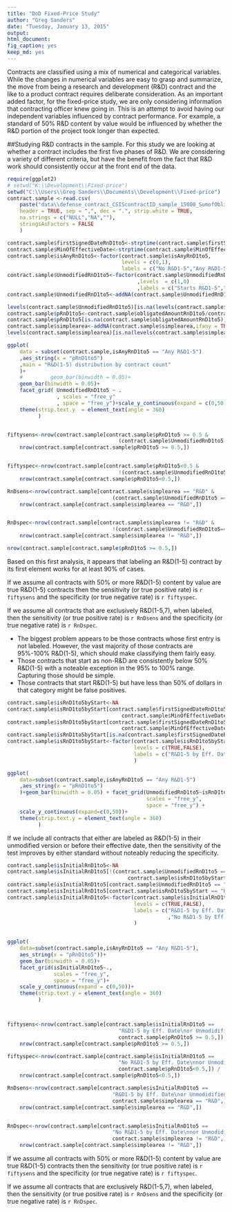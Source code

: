 ```yaml
---
title: "DoD Fixed-Price Study"
author: "Greg Sanders"
date: "Tuesday, January 13, 2015"
output:
html_document:
fig_caption: yes
keep_md: yes
---
```


Contracts are classified using a mix of numerical and categorical variables. While the changes in numerical variables are easy to grasp and summarize, the move from being a research and development (R&D) contract and the like to a product contract requires deliberate consideration. As an important added factor, for the fixed-price study, we are only considering information that contracting officer knew going in. This is an attempt to avoid having our independent variables influenced by contract performance. For example, a standard of 50% R&D content by value would be influenced by whether the R&D portion of the project took longer than expected.

##Studying R&D contracts in the sample.
For this study we are looking at whether a contract includes the first five phases of R&D. We are considering a variety of different criteria, but have the benefit from the fact that R&D work should consistently occur at the front end of the data.

```r
require(ggplot2)
# setwd("K:\\Development\\Fixed-price")
setwd("C:\\Users\\Greg Sanders\\Documents\\Development\\Fixed-price")
contract.sample <-read.csv(
    paste("data\\defense_contract_CSIScontractID_sample_15000_SumofObligatedAmount.csv",sep = ""),
    header = TRUE, sep = ",", dec = ".", strip.white = TRUE, 
    na.strings = c("NULL","NA",""),
    stringsAsFactors = FALSE
    )

contract.sample$firstSignedDateRnD1to5<-strptime(contract.sample$firstSignedDateRnD1to5,"%Y-%m-%d")
contract.sample$MinOfEffectiveDate<-strptime(contract.sample$MinOfEffectiveDate,"%Y-%m-%d")
contract.sample$isAnyRnD1to5<-factor(contract.sample$isAnyRnD1to5,
                                     levels = c(0,1),
                                     labels = c("No R&D1-5","Any R&D1-5"))
contract.sample$UnmodifiedRnD1to5<-factor(contract.sample$UnmodifiedRnD1to5
                                          ,levels  = c(1,0)
                                          ,labels = c("Starts R&D1-5","Other Start"))
contract.sample$UnmodifiedRnD1to5<-addNA(contract.sample$UnmodifiedRnD1to5,ifany = TRUE)

levels(contract.sample$UnmodifiedRnD1to5)[is.na(levels(contract.sample$UnmodifiedRnD1to5))] <- "Unlabeled Start"
contract.sample$pRnD1to5<-contract.sample$obligatedAmountRnD1to5/contract.sample$SumofObligatedAmount
contract.sample$pRnD1to5[is.na(contract.sample$obligatedAmountRnD1to5)]<-0
contract.sample$simplearea<-addNA(contract.sample$simplearea,ifany = TRUE)
levels(contract.sample$simplearea)[is.na(levels(contract.sample$simplearea))] <- "Unlabeled\nor Mixed"

ggplot(
    data = subset(contract.sample,isAnyRnD1to5 == "Any R&D1-5")
    ,aes_string(x = "pRnD1to5")
    ,main = "R&D(1-5) distribution by contract count"
    )+
    #         geom_bar(binwidth = 0.05)+
    geom_bar(binwidth = 0.05)+
    facet_grid( UnmodifiedRnD1to5 ~ .
                , scales = "free_y"
                , space = "free_y")+scale_y_continuous(expand = c(0,50))+
    theme(strip.text.y  = element_text(angle = 360)
          )


fiftysens<-nrow(contract.sample[contract.sample$pRnD1to5 >= 0.5 &
                                    (contract.sample$UnmodifiedRnD1to5 == "Starts R&D1-5"),])/
    nrow(contract.sample[contract.sample$pRnD1to5 >= 0.5,])


fiftyspec<-nrow(contract.sample[contract.sample$pRnD1to5<0.5 &
                                    !(contract.sample$UnmodifiedRnD1to5 == "Starts R&D1-5"),]) /
    nrow(contract.sample[contract.sample$pRnD1to5<0.5,])

RnDsens<-nrow(contract.sample[contract.sample$simplearea == "R&D" &
                                  (contract.sample$UnmodifiedRnD1to5 == "Starts R&D1-5"),]) /
    nrow(contract.sample[contract.sample$simplearea == "R&D",])


RnDspec<-nrow(contract.sample[contract.sample$simplearea != "R&D" &
                                  !(contract.sample$UnmodifiedRnD1to5=="Starts R&D1-5"),]) /
    nrow(contract.sample[contract.sample$simplearea != "R&D",])

nrow(contract.sample[contract.sample$pRnD1to5 >= 0.5,])


```

Based on this first analysis, it appears that labeling an R&D(1-5) contract by its first element works for at least 90% of cases. 

If we assume all contracts with 50% or more R&D(1-5) content by value are true R&D(1-5) contracts then the sensitivity (or true positive rate) is `r fiftysens` and the specificity (or true negative rate) is `r fiftyspec`.

If we assume all contracts that are exclusively R&D(1-5,7), when labeled, then the sensitivity (or true positive rate) is `r RnDsens` and the specificity (or true negative rate) is `r RnDspec`.


* The biggest problem appears to be those contracts whose first entry is not labeled. However, the vast majority of those contracts are 95%-100% R&D(1-5), which should make classifying them fairly easy. 
* Those contracts that start as non-R&D are consistently below 50% R&D(1-5) with a noteable exception in the 95% to 100% range. Capturing those should be simple.
* Those contracts that start R&D(1-5) but have less than 50% of dollars in that category might be false positives.

```r
contract.sample$isRnD1to5byStart<-NA
contract.sample$isRnD1to5byStart[contract.sample$firstSignedDateRnD1to5 <= 
                                     contract.sample$MinOfEffectiveDate]<-TRUE
contract.sample$isRnD1to5byStart[contract.sample$firstSignedDateRnD1to5 > 
                                     contract.sample$MinOfEffectiveDate]<-FALSE
contract.sample$isRnD1to5byStart[is.na(contract.sample$firstSignedDateRnD1to5)]<-FALSE
contract.sample$isRnD1to5byStart<-factor(contract.sample$isRnD1to5byStart,
                                         levels = c(TRUE,FALSE),
                                         labels = c("R&D1-5 by Eff. Date","No R&D1-5 by Eff. Date")
                                         )

ggplot(
    data=subset(contract.sample,isAnyRnD1to5 == "Any R&D1-5")
    ,aes_string(x = "pRnD1to5")
    )+geom_bar(binwidth = 0.05) + facet_grid(UnmodifiedRnD1to5~isRnD1to5byStart,
                                             scales = "free_y",
                                             space = "free_y") +
    scale_y_continuous(expand=c(0,50))+
    theme(strip.text.y = element_text(angle = 360)
          )

```

If we include all contracts that either are labeled as R&D(1-5) in their unmodified version or before their effective date, then the sensitivity of the test improves by either standard without noteably reducing the specificity.


```r

contract.sample$isInitialRnD1to5<-NA
contract.sample$isInitialRnD1to5[!(contract.sample$UnmodifiedRnD1to5 == "Starts R&D1-5" |
                                       contract.sample$isRnD1to5byStart == "R&D1-5 by Eff. Date ")]<-FALSE
contract.sample$isInitialRnD1to5[contract.sample$UnmodifiedRnD1to5 == "Starts R&D1-5"]<-TRUE
contract.sample$isInitialRnD1to5[contract.sample$isRnD1to5byStart == "R&D1-5 by Eff. Date"]<-TRUE
contract.sample$isInitialRnD1to5<-factor(contract.sample$isInitialRnD1to5,
                                         levels = c(TRUE,FALSE),
                                         labels = c("R&D1-5 by Eff. Date\nor Unmodidified R&D1-5"
                                                    ,"No R&D1-5 by Eff. Date\nnor Unmodidified R&D1-5")
                                         )


ggplot(
    data=subset(contract.sample,isAnyRnD1to5 == "Any R&D1-5"),
    aes_string(x = "pRnD1to5"))+
    geom_bar(binwidth = 0.05)+
    facet_grid(isInitialRnD1to5~., 
               scales = "free_y",
               space = "free_y")+
    scale_y_continuous(expand = c(0,50))+
    theme(strip.text.y = element_text(angle = 360)
          )



fiftysens<-nrow(contract.sample[contract.sample$isInitialRnD1to5 ==
                                    "R&D1-5 by Eff. Date\nor Unmodidified R&D1-5" & 
                                    contract.sample$pRnD1to5 >= 0.5,]) /
    nrow(contract.sample[contract.sample$pRnD1to5 >= 0.5,])

fiftyspec<-nrow(contract.sample[contract.sample$isInitialRnD1to5 == 
                                    "No R&D1-5 by Eff. Date\nnor Unmodidified R&D1-5" &
                                    contract.sample$pRnD1to5<0.5,]) /
    nrow(contract.sample[contract.sample$pRnD1to5<0.5,])

RnDsens<-nrow(contract.sample[contract.sample$isInitialRnD1to5 == 
                                  "R&D1-5 by Eff. Date\nor Unmodidified R&D1-5" & 
                                  contract.sample$simplearea == "R&D",]) /
    nrow(contract.sample[contract.sample$simplearea == "R&D",])


RnDspec<-nrow(contract.sample[contract.sample$isInitialRnD1to5 == 
                                  "No R&D1-5 by Eff. Date\nnor Unmodidified R&D1-5" &
                                  contract.sample$simplearea != "R&D",]) /
    nrow(contract.sample[contract.sample$simplearea != "R&D",])


```
If we assume all contracts with 50% or more R&D(1-5) content by value are true R&D(1-5) contracts then the sensitivity (or true positive rate) is `r fiftysens` and the specificity (or true negative rate) is `r fiftyspec`.

If we assume all contracts that are exclusively R&D(1-5,7), when labeled, then the sensitivity (or true positive rate) is `r RnDsens` and the specificity (or true negative rate) is `r RnDspec`.
